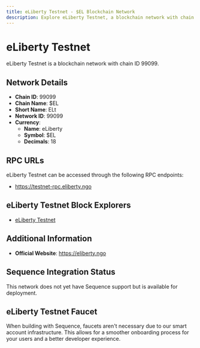 ```yaml
--- 
title: eLiberty Testnet - $EL Blockchain Network
description: Explore eLiberty Testnet, a blockchain network with chain ID 99099. Learn about its native currency, eLiberty, and how to interact with the network.
---
```


# eLiberty Testnet

eLiberty Testnet is a blockchain network with chain ID 99099.

## Network Details

- **Chain ID**: 99099
- **Chain Name**: $EL
- **Short Name**: ELt
- **Network ID**: 99099
- **Currency**: 
  - **Name**: eLiberty
  - **Symbol**: $EL
  - **Decimals**: 18

## RPC URLs

eLiberty Testnet can be accessed through the following RPC endpoints:

- https://testnet-rpc.eliberty.ngo

## eLiberty Testnet Block Explorers

- [eLiberty Testnet](https://testnet.eliberty.ngo)

## Additional Information

- **Official Website**: https://eliberty.ngo

## Sequence Integration Status

This network does not yet have Sequence support but is available for deployment.

## eLiberty Testnet Faucet

When building with Sequence, faucets aren't necessary due to our smart account infrastructure. This allows for a smoother onboarding process for your users and a better developer experience.
